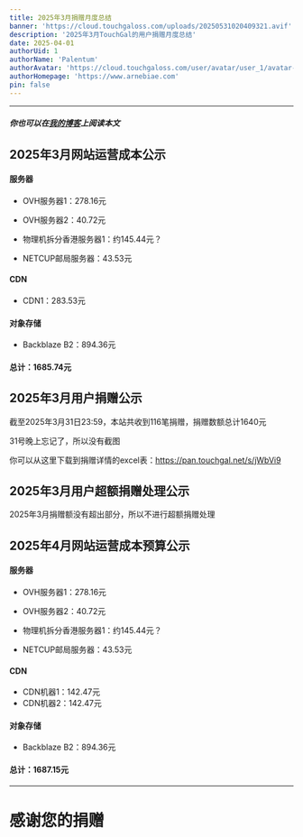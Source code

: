 ```yaml
---
title: 2025年3月捐赠月度总结
banner: 'https://cloud.touchgaloss.com/uploads/20250531020409321.avif'
description: '2025年3月TouchGal的用户捐赠月度总结'
date: 2025-04-01
authorUid: 1
authorName: 'Palentum'
authorAvatar: 'https://cloud.touchgaloss.com/user/avatar/user_1/avatar-mini.avif'
authorHomepage: 'https://www.arnebiae.com'
pin: false
---
```


---

##### 你也可以在[我的博客](https://www.arnebiae.com/p/202503dona/)上阅读本文

## 2025年3月网站运营成本公示

#### 服务器

- OVH服务器1：278.16元

- OVH服务器2：40.72元

- 物理机拆分香港服务器1：约145.44元？

- NETCUP邮局服务器：43.53元

#### CDN

- CDN1：283.53元

#### 对象存储

- Backblaze B2：894.36元

#### 总计：1685.74元

## 2025年3月用户捐赠公示

截至2025年3月31日23:59，本站共收到116笔捐赠，捐赠数额总计1640元

31号晚上忘记了，所以没有截图

你可以从这里下载到捐赠详情的excel表：https://pan.touchgal.net/s/jWbVi9

## 2025年3月用户超额捐赠处理公示

2025年3月捐赠额没有超出部分，所以不进行超额捐赠处理

## 2025年4月网站运营成本预算公示

#### 服务器

- OVH服务器1：278.16元

- OVH服务器2：40.72元

- 物理机拆分香港服务器1：约145.44元？

- NETCUP邮局服务器：43.53元

#### CDN

- CDN机器1：142.47元
- CDN机器2：142.47元

#### 对象存储

- Backblaze B2：894.36元

#### 总计：1687.15元

---

# 感谢您的捐赠
